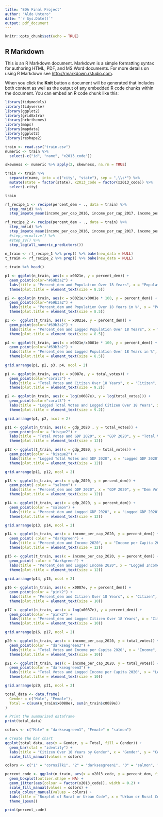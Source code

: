 ```yaml
---
title: "EDA Final Project"
author: "Aldo Untoro"
date: "`r Sys.Date()`"
output: pdf_document
---
```


```r
knitr::opts_chunk$set(echo = TRUE)
```

## R Markdown

This is an R Markdown document. Markdown is a simple formatting syntax for authoring HTML, PDF, and MS Word documents. For more details on using R Markdown see <http://rmarkdown.rstudio.com>.

When you click the **Knit** button a document will be generated that includes both content as well as the output of any embedded R code chunks within the document. You can embed an R code chunk like this:
```r
library(tidymodels)
library(tidyverse)
library(ggplot2)
library(gridExtra)
library(hrbrthemes)
library(maps)
library(mapdata)
library(ggplot2)
library(reshape2)
```

```r
train <- read.csv("train.csv")
numeric <- train %>% 
  select(-c("id", "name", "x2013_code"))
```

```r
skewness <- numeric %>% apply(2, skewness, na.rm = TRUE)
```

```r
train <- train %>% 
  separate(name, into = c("city", "state"), sep = ",\\s*") %>% 
  mutate(state = factor(state), x2013_code = factor(x2013_code)) %>% 
  select(-city)
```

```r
train
```

```r
rf_recipe_1 <- recipe(percent_dem ~ ., data = train) %>% 
  step_rm(id) %>%                                        
  step_impute_mean(income_per_cap_2016, income_per_cap_2017, income_per_cap_2018, income_per_cap_2019, income_per_cap_2020, gdp_2016, gdp_2017, gdp_2018, gdp_2019, gdp_2020)

rf_recipe_2 <- recipe(percent_dem ~ ., data = train) %>% 
  step_rm(id) %>%                                        
  step_impute_mean(income_per_cap_2016, income_per_cap_2017, income_per_cap_2018, income_per_cap_2019, income_per_cap_2020, gdp_2016, gdp_2017, gdp_2018, gdp_2019, gdp_2020) %>% 
  #step_normalize() %>%
  #step_zv() %>%
  step_log(all_numeric_predictors()) 
  
n_train <- rf_recipe_1 %>% prep() %>% bake(new_data = NULL)
t_train <- rf_recipe_2 %>% prep() %>% bake(new_data = NULL)
```

```r
t_train %>% head()
```


```r
p1 <- ggplot(n_train, aes(x = x0021e, y = percent_dem)) + 
  geom_point(color="#69b3a2") +
  labs(title = "Percent_dem and Population Over 18 Years", x = "Population") +
  theme(plot.title = element_text(size = 8.5))

p2 <- ggplot(n_train, aes(x = x0021e/x0001e * 100, y = percent_dem)) +
  geom_point(color="#69b3a2") +
  labs(title = "Percent_dem and Population Over 18 Years in %", x = "Population") +
  theme(plot.title = element_text(size = 8.5))

p3 <-  ggplot(t_train, aes(x = x0021e, y = percent_dem)) +
  geom_point(color="#69b3a2") +
  labs(title = "Percent_dem and Logged Population Over 18 Years", x = "Population") +
  theme(plot.title = element_text(size = 8.5))

p4 <- ggplot(t_train, aes(x = x0021e/x0001e * 100, y = percent_dem)) +
  geom_point(color="#69b3a2") +
  labs(title = "Percent_dem and Logged Population Over 18 Years in %", x = "Population") +
  theme(plot.title = element_text(size = 8.5))
  
grid.arrange(p1, p2, p3, p4, ncol = 2)
```

```r
p1 <- ggplot(n_train, aes(x = x0087e, y = total_votes)) + 
  geom_point(color="coral3") +
  labs(title = "Total Votes and Citizen Over 18 Years", x = "Citizen", y = "Total Votes") +
  theme(plot.title = element_text(size = 9.2))

p2 <- ggplot(n_train, aes(x = log(x0087e), y = log(total_votes))) +
  geom_point(color="coral3") +
  labs(title = "Logged Total Votes and Logged Citizen Over 18 Years", x = "Logged Citizen", y = "Logged Total Votes") +
  theme(plot.title = element_text(size = 9.2))

grid.arrange(p1, p2, ncol = 2)

```





```r
p11 <- ggplot(n_train, aes(x = gdp_2020 , y = total_votes)) + 
  geom_point(color = "bisque2") +
  labs(title = "Total Votes and GDP 2020", x = "GDP 2020", y = "Total Votes") +
  theme(plot.title = element_text(size = 12))

p12 <- ggplot(t_train, aes(x = gdp_2020, y = total_votes)) +
  geom_point(color = "bisque2") +
  labs(title = "Logged Total Votes and GDP 2020", x = "Logged GDP 2020", y = "Logged Total Votes") +
  theme(plot.title = element_text(size = 12))

grid.arrange(p11, p12, ncol = 2)

```

```r
p13 <- ggplot(n_train, aes(x = gdp_2020, y = percent_dem)) + 
  geom_point( color = "salmon") +
  labs(title = "Percent_dem and GDP 2020", x = "GDP 2020", y = "Dem Voters Proportion") +
  theme(plot.title = element_text(size = 12))

p14 <- ggplot(t_train, aes(x = gdp_2020, y = percent_dem)) + 
  geom_point(color = "salmon") +
  labs(title = "Percent_dem and Logged GDP 2020", x = "Logged GDP 2020", y = "Dem Voters Proportion") +
  theme(plot.title = element_text(size = 12))

grid.arrange(p13, p14, ncol = 2)
```

```r
p14 <- ggplot(n_train, aes(x = income_per_cap_2020, y = percent_dem)) + 
  geom_point( color = "darkgreen") +
  labs(title = "Percent_dem and Income 2020", x = "Income per Capita 2020", y = "Dem Voters Proportion") +
  theme(plot.title = element_text(size = 12))

p15 <- ggplot(t_train, aes(x = income_per_cap_2020, y = percent_dem)) + 
  geom_point( color = "darkgreen") +
  labs(title = "Percent_dem and Logged Income 2020", x = "Logged Income per Capita 2020", y = "Dem Voters Proportion") +
  theme(plot.title = element_text(size = 12))
  
grid.arrange(p14, p15, ncol = 2)
```

```r
p16 <- ggplot(n_train, aes(x = x0087e, y = percent_dem)) + 
  geom_point(color = "pink2") +
  labs(title = "Percent_dem and Citizen Over 18 Years", x = "Citizen", y = "Dem Voters Proportion") +
  theme(plot.title = element_text(size = 10))

p17 <- ggplot(n_train, aes(x = log(x0087e), y = percent_dem)) +
  geom_point(color = "pink2") +
  labs(title = "Percent_dem and Logged Citizen Over 18 Years", x = "Citizen", y = "Dem Voters Proportion") +
  theme(plot.title = element_text(size = 10))

grid.arrange(p16, p17, ncol = 2)


```


```r
p20 <- ggplot(n_train, aes(x = income_per_cap_2020, y = total_votes)) + 
  geom_point(color = "darkseagreen3") +
  labs(title = "Total Votes and Income per Capita 2020", x = "Income", y = "Total Votes") +
  theme(plot.title = element_text(size = 10))

p21 <- ggplot(t_train, aes(x = income_per_cap_2020, y = total_votes)) +
  geom_point(color = "darkseagreen3") +
  labs(title = "Total Votes and Logged Income per Capita 2020", x = "Logged Income", y = "Logged Total Votes") +
  theme(plot.title = element_text(size = 10))

grid.arrange(p20, p21, ncol = 2)

```

```r
total_data <- data.frame(
  Gender = c("Male", "Female"),
  Total = c(sum(n_train$x0088e), sum(n_train$x0089e))
)

# Print the summarized dataframe
print(total_data)
```


```r
colors <- c("Male" = "darkseagreen1", "Female" = "salmon")

# Create the bar chart
ggplot(total_data, aes(x = Gender, y = Total, fill = Gender)) +
  geom_bar(stat = "identity") +
  labs(title = "Citizen Over 18 Years by Gender", x = "Gender", y = "Count")  +  
  scale_fill_manual(values = colors) 
```





```r
colors <- c("1" = "cornsilk1", "2" = "darkseagreen1", "3" = "salmon", "4" = "orchid", "5" = "cadetblue1", "6" = "deeppink1")

percent_code <- ggplot(n_train, aes(x = x2013_code, y = percent_dem, fill = x2013_code)) + 
  geom_boxplot(outlier.shape = NA) +
  geom_jitter(aes(colour = factor(x2013_code)), width = 0.2) +  
  scale_fill_manual(values = colors) +
  scale_colour_manual(values = colors) +  
  labs(title = "Boxplot of Rural or Urban Code", x = "Urban or Rural Code", y = "Percentage Democratic") + 
  theme_ipsum()

print(percent_code)

```





